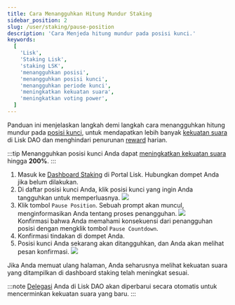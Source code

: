 ```yaml
---
title: Cara Menangguhkan Hitung Mundur Staking
sidebar_position: 2
slug: /user/staking/pause-position
description: 'Cara Menjeda hitung mundur pada posisi kunci.'
keywords:
  [
    'Lisk',
    'Staking Lisk',
    'staking LSK',
    'menangguhkan posisi',
    'menangguhkan posisi kunci',
    'menangguhkan periode kunci',
    'meningkatkan kekuatan suara',
    'meningkatkan voting power',
  ]
---
```



Panduan ini menjelaskan langkah demi langkah cara menangguhkan hitung mundur pada [posisi kunci](overview#locking-positions), untuk mendapatkan lebih banyak [kekuatan suara](/governance/overview#voting-power) di Lisk DAO dan menghindari penurunan [reward](overview#staking-rewards) harian.

:::tip
Menangguhkan posisi kunci Anda dapat [meningkatkan kekuatan suara](/governance/overview#boosting-the-voting-power) hingga **200%**.
:::

1. Masuk ke [Dashboard Staking](https://portal.lisk.com/staking/dashboard) di Portal Lisk.
    Hubungkan dompet Anda jika belum dilakukan.
2. Di daftar posisi kunci Anda, klik posisi kunci yang ingin Anda tangguhkan untuk memperluasnya.
    <img src={positions} /><br />
3. Klik tombol `Pause Position`.
    Sebuah prompt akan muncul, menginformasikan Anda tentang proses penangguhan.
    <img src={pause} /><br />
    Konfirmasi bahwa Anda memahami konsekuensi dari penangguhan posisi dengan mengklik tombol `Pause Countdown`.
4. Konfirmasi tindakan di dompet Anda.
5. Posisi kunci Anda sekarang akan ditangguhkan, dan Anda akan melihat pesan konfirmasi.
    <img src={posPaused} /><br />

Jika Anda memuat ulang halaman, Anda seharusnya melihat kekuatan suara yang ditampilkan di dashboard staking telah meningkat sesuai.

:::note
[Delegasi](/governance/overview#delegation) Anda di Lisk DAO akan diperbarui secara otomatis untuk mencerminkan kekuatan suara yang baru.
:::
